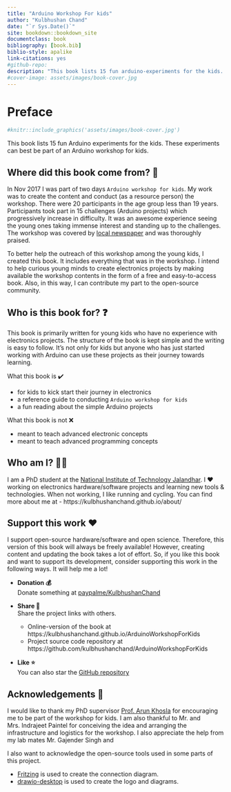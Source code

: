 ```yaml
--- 
title: "Arduino Workshop For kids"
author: "Kulbhushan Chand"
date: "`r Sys.Date()`"
site: bookdown::bookdown_site
documentclass: book
bibliography: [book.bib]
biblio-style: apalike
link-citations: yes
#github-repo: 
description: "This book lists 15 fun arduino-experiments for the kids. These experiments can best be the part of an arduino workshop for kids."
#cover-image: assets/images/book-cover.jpg
---
```



# Preface {#preface -}

```r
#knitr::include_graphics('assets/images/book-cover.jpg')
```

This book lists 15 fun Arduino experiments for the kids. These experiments can best be part of an Arduino workshop for kids.

## Where did this book come from? 📖 {-}

In Nov 2017 I was part of two days `Arduino workshop for kids`. My work was to create the content and conduct (as a resource person) the workshop. There were 20 participants in the age group less than 19 years. Participants took part in 15 challenges (Arduino projects) which progressively increase in difficulty. It was an awesome experience seeing the young ones taking immense interest and standing up to the challenges. The workshop was covered by [local newspaper](https://www.tribuneindia.com/news/archive/jalandhar/young-minds-dwell-on-e-concepts-496919) and was thoroughly praised.

To better help the outreach of this workshop among the young kids, I created this book. It includes everything that was in the workshop. I intend to help curious young minds to create electronics projects by making available the workshop contents in the form of a free and easy-to-access book. Also, in this way, I can contribute my part to the open-source community. 


## Who is this book for? ❓ {-}

This book is primarily written for young kids who have no experience with electronics projects. The structure of the book is kept simple and the writing is easy to follow. It's not only for kids but anyone who has just started working with Arduino can use these projects as their journey towards learning. 

What this book is ✔️  

- for kids to kick start their journey in electronics
- a reference guide to conducting `Arduino workshop for kids`
- a fun reading about the simple Arduino projects

What this book is not ❌  

- meant to teach advanced electronic concepts
- meant to teach advanced programming concepts


## Who am I? 👨‍🎓 {-}

I am a PhD student at the [National Institute of Technology Jalandhar](https://www.nitj.ac.in/). I ❤️ working on electronics hardware/software projects and learning new tools & technologies. When not working, I like running and cycling. You can find more about me at - https://kulbhushanchand.github.io/about/


## Support this work ❤️ {-} 

I support open-source hardware/software and open science. Therefore, this version of this book will always be freely available! However, creating content and updating the book takes a lot of effort. So, if you like this book and want to support its development, consider supporting this work in the following ways. It will help me a lot!

- **Donation 💰**  
Donate something at [paypalme/KulbhushanChand](https://www.paypal.com/paypalme/KulbhushanChand)

- **Share️ 📢**  
Share the project links with others.
  - Online-version of the book at https://kulbhushanchand.github.io/ArduinoWorkshopForKids
  - Project source code repository at https://github.com/kulbhushanchand/ArduinoWorkshopForKids
 
- **Like ⭐**    
You can also star the [GitHub repository](https://github.com/kulbhushanchand/ArduinoWorkshopForKids)


## Acknowledgements 🙏 {-}

I would like to thank my PhD supervisor [Prof. Arun Khosla](https://www.nitj.ac.in/index.php/nitj_cinfo/Faculty/38) for encouraging me to be part of the workshop for kids. I am also thankful to Mr. and Mrs. Indrajeet Paintel for conceiving the idea and arranging the infrastructure and logistics for the workshop. I also appreciate the help from my lab mates Mr. Gajender Singh and 

I also want to acknowledge the open-source tools used in some parts of this project.

- [Fritzing](https://fritzing.org/) is used to create the connection diagram.
- [drawio-desktop](https://github.com/jgraph/drawio-desktop) is used to create the logo and diagrams.






